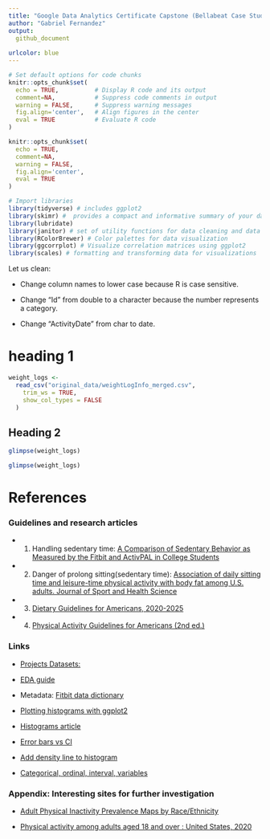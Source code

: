```yaml
---
title: "Google Data Analytics Certificate Capstone (Bellabeat Case Study)"
author: "Gabriel Fernandez"
output:
  github_document
  
urlcolor: blue
---
```




```r
# Set default options for code chunks
knitr::opts_chunk$set(
  echo = TRUE,          # Display R code and its output
  comment=NA,           # Suppress code comments in output
  warning = FALSE,      # Suppress warning messages
  fig.align='center',   # Align figures in the center
  eval = TRUE           # Evaluate R code
)

```


```r
knitr::opts_chunk$set(
  echo = TRUE,
  comment=NA,
  warning = FALSE,
  fig.align='center',
  eval = TRUE
)


```


```r
# Import libraries 
library(tidyverse) # includes ggplot2
library(skimr) #  provides a compact and informative summary of your dataframe or dataset
library(lubridate)
library(janitor) # set of utility functions for data cleaning and data frame tidying tasks
library(RColorBrewer) # Color palettes for data visualization
library(ggcorrplot) # Visualize correlation matrices using ggplot2
library(scales) # formatting and transforming data for visualizations

```


Let us clean:

- Change column names to lower case because R is case sensitive.

- Change "Id" from double to a character because the number represents a category.

- Change "ActivityDate" from char to date.


# heading 1
```r
weight_logs <-
  read_csv("original_data/weightLogInfo_merged.csv",
    trim_ws = TRUE,
    show_col_types = FALSE
  )
```

## Heading 2

```r
glimpse(weight_logs)
```



```r
glimpse(weight_logs)
```



# References

### Guidelines and research articles

- 1. Handling sedentary time: [A Comparison of Sedentary Behavior as Measured by the Fitbit and ActivPAL in College Students](https://www.mdpi.com/1660-4601/18/8/3914)

- 2. Danger of prolong sitting(sedentary time): [Association of daily sitting time and leisure-time physical activity with body fat among U.S. adults. Journal of Sport and Health Science](https://www.sciencedirect.com/science/article/pii/S2095254622001016)

- 3. [Dietary Guidelines for Americans, 2020-2025](https://www.dietaryguidelines.gov/)

- 4. [Physical Activity Guidelines for Americans (2nd ed.)](https://health.gov/sites/default/files/2019-09/Physical_Activity_Guidelines_2nd_edition.pdf)


### Links
- [Projects Datasets:](https://www.kaggle.com/datasets/arashnic/fitbit)

- [EDA guide](https://rpubs.com/jovial/r) 

- Metadata: [Fitbit data dictionary](https://www.fitabase.com/resources/knowledge-base/exporting-data/data-dictionaries/)

- [Plotting histograms with ggplot2](https://appsilon.com/ggplot2-histograms/)

- [Histograms article](https://statisticsbyjim.com/basics/histograms/)
- [Error bars vs CI](https://blogs.sas.com/content/iml/2019/10/09/statistic-error-bars-mean.html)


- [Add density line to histogram](https://r-coder.com/density-plot-r)

- [Categorical, ordinal, interval,  variables](https://www.graphpad.com/guides/prism/latest/statistics/the_different_kinds_of_variabl.htm)


### Appendix: Interesting sites for further investigation

- [Adult Physical Inactivity Prevalence Maps by Race/Ethnicity](https://www.cdc.gov/physicalactivity/data/inactivity-prevalence-maps/index.html#Race-Ethnicity)

- [Physical activity among adults aged 18 and over : United States, 2020](https://stacks.cdc.gov/view/cdc/120213)















